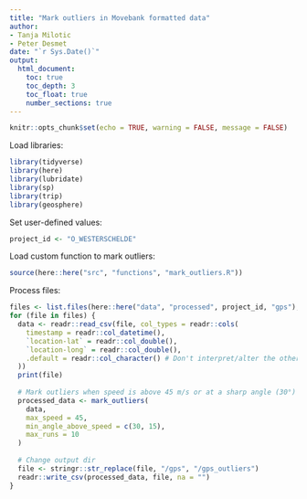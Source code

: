 ```yaml
---
title: "Mark outliers in Movebank formatted data"
author:
- Tanja Milotic
- Peter Desmet
date: "`r Sys.Date()`"
output:
  html_document:
    toc: true
    toc_depth: 3
    toc_float: true
    number_sections: true
---
```


```r
knitr::opts_chunk$set(echo = TRUE, warning = FALSE, message = FALSE)
```

Load libraries:

```r
library(tidyverse)
library(here)
library(lubridate)
library(sp)
library(trip)
library(geosphere)
```

Set user-defined values:

```r
project_id <- "O_WESTERSCHELDE"
```

Load custom function to mark outliers:

```r
source(here::here("src", "functions", "mark_outliers.R"))
```

Process files:

```r
files <- list.files(here::here("data", "processed", project_id, "gps"), full.names = TRUE)
for (file in files) {
  data <- readr::read_csv(file, col_types = readr::cols(
    timestamp = readr::col_datetime(),
    `location-lat` = readr::col_double(),
    `location-long` = readr::col_double(),
    .default = readr::col_character() # Don't interpret/alter the other columns
  ))
  print(file)
  
  # Mark outliers when speed is above 45 m/s or at a sharp angle (30°) at 15 m/s
  processed_data <- mark_outliers(
    data,
    max_speed = 45,
    min_angle_above_speed = c(30, 15),
    max_runs = 10
  )
  
  # Change output dir
  file <- stringr::str_replace(file, "/gps", "/gps_outliers")
  readr::write_csv(processed_data, file, na = "")
}
```
